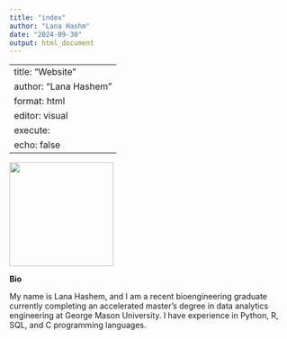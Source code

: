 ```yaml
---
title: "index"
author: "Lana Hashm"
date: "2024-09-30"
output: html_document
---
```

---
title: "Website"
author: "Lana Hashem"
format: html
editor: visual
execute: 
  echo: false
---

![](images/indiv_pic_oscar.jpg){fig-align="left" width="185"}

**Bio**

My name is Lana Hashem, and I am a recent bioengineering graduate currently completing an accelerated master's degree in data analytics engineering at George Mason University. I have experience in Python, R, SQL, and C programming languages.
